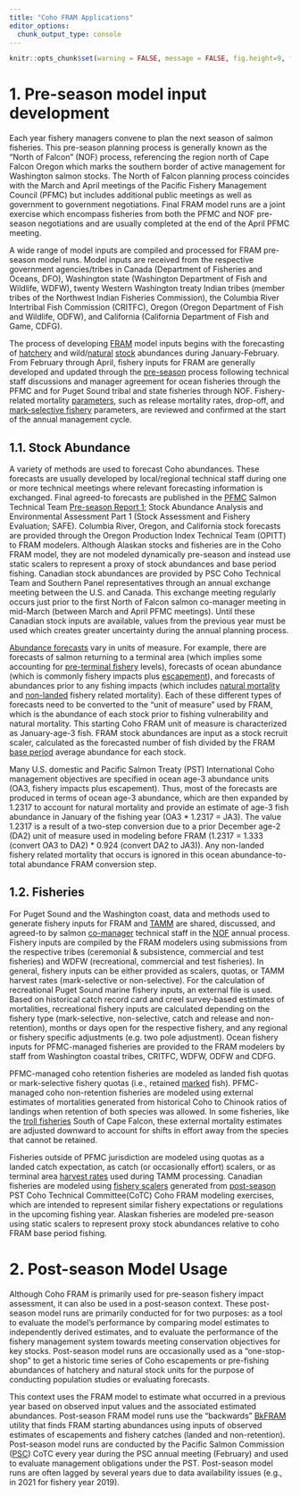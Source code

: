 ```yaml
---
title: "Coho FRAM Applications"
editor_options: 
  chunk_output_type: console
---
```


```r
knitr::opts_chunk$set(warning = FALSE, message = FALSE, fig.height=9, fig.width=9)
```

# 1. Pre-season model input development

Each year fishery managers convene to plan the next season of salmon fisheries. This pre-season planning process is generally known as the "North of Falcon" (NOF) process, referencing the region north of Cape Falcon Oregon which marks the southern border of active management for Washington salmon stocks. The North of Falcon planning process coincides with the March and April meetings of the Pacific Fishery Management Council (PFMC) but includes additional public meetings as well as government to government negotiations. Final FRAM model runs are a joint exercise which encompass fisheries from both the PFMC and NOF pre-season negotiations and are usually completed at the end of the April PFMC meeting.

A wide range of model inputs are compiled and processed for FRAM pre-season model runs. Model inputs are received from the respective government agencies/tribes in Canada (Department of Fisheries and Oceans, DFO), Washington state (Washington Department of Fish and Wildlife, WDFW), twenty Western Washington treaty Indian tribes (member tribes of the Northwest Indian Fisheries Commission), the Columbia River Intertribal Fish Commission (CRITFC), Oregon (Oregon Department of Fish and Wildlife, ODFW), and California (California Department of Fish and Game, CDFG).

The process of developing <a href = "https://framverse.github.io/fram_doc/calcs_glossary.html#Fishery_Regulation_Assessment_Model_(FRAM)" target = "_blank" title = "FRAM: Fishery Regulation Assessment Model">FRAM</a> model inputs begins with the forecasting of <a href = "https://framverse.github.io/fram_doc/calcs_glossary.html#Hatchery" target = "_blank" title = "Hatchery">hatchery</a> and wild/<a href = "https://framverse.github.io/fram_doc/calcs_glossary.html#Natural" target = "_blank" title = "Natural">natural</a> <a href = "https://framverse.github.io/fram_doc/calcs_glossary.html#Stock" target = "_blank" title = "Stock">stock</a> abundances during January-February.  From February through April, fishery inputs for <span title = "FRAM: Fishery Regulation Assessment Model">FRAM</span> are generally developed and updated through the <a href = "https://framverse.github.io/fram_doc/calcs_glossary.html#Pre-season" target = "_blank" title = "Pre-season">pre-season</a> process following technical staff discussions and manager agreement for ocean fisheries through the PFMC and for Puget Sound tribal and state fisheries through NOF.  Fishery-related mortality <a href = "https://framverse.github.io/fram_doc/calcs_glossary.html#Parameter" target = "_blank" title = "Parameter">parameters</a>, such as release mortality rates, drop-off, and <a href = "https://framverse.github.io/fram_doc/calcs_glossary.html#Mark-selective_Fishery_(MSF)" target = "_blank" title = "MSF: Mark-selective fishery">mark-selective fishery</a> parameters, are reviewed and confirmed at the start of the annual management cycle.   

## 1.1. Stock Abundance

A variety of methods are used to forecast Coho abundances. These forecasts are usually developed by local/regional technical staff during one or more technical meetings where relevant forecasting information is exchanged.  Final agreed-to forecasts are published in the <a href = "https://framverse.github.io/fram_doc/calcs_glossary.html#Pacific_Fishery_Management_Council_(PFMC)" target = "_blank" title = "PFMC: Pacific Fishery Management Council">PFMC</a> Salmon Technical Team <a href = "https://www.pcouncil.org/documents/2021/03/2021-preseason-report-i.pdf/" target = "_blank" title = "Pre-season Report 1">Pre-season Report 1</a>; Stock Abundance Analysis and Environmental Assessment Part 1 (Stock Assessment and Fishery Evaluation; SAFE). Columbia River, Oregon, and California stock forecasts are provided through the Oregon Production Index Technical Team (OPITT) to FRAM modelers. Although Alaskan stocks and fisheries are in the Coho FRAM model, they are not modeled dynamically pre-season and instead use static scalers to represent a proxy of stock abundances and base period fishing. Canadian stock abundances are provided by PSC Coho Technical Team and Southern Panel representatives through an annual exchange meeting between the U.S. and Canada. This exchange meeting regularly occurs just prior to the first North of Falcon salmon co-manager meeting in mid-March (between March and April PFMC meetings). Until these Canadian stock inputs are available, values from the previous year must be used which creates greater uncertainty during the annual planning process.

<a href = "https://framverse.github.io/fram_doc/calcs_glossary.html#Abundance_Forecast" target = "_blank" title = "Abundance forecasts">Abundance forecasts</a> vary in units of measure.  For example, there are forecasts of salmon returning to a terminal area (which implies some accounting for <a href = "https://framverse.github.io/fram_doc/calcs_glossary.html#Pre-terminal_Fishery" target = "_blank" title = "Pre-terminal fishery">pre-terminal fishery</a> levels), forecasts of ocean abundance (which is commonly fishery impacts plus <a href = "https://framverse.github.io/fram_doc/calcs_glossary.html#Escapement" target = "_blank" title = "Escapement">escapement</a>), and forecasts of abundances prior to any fishing impacts (which includes <a href = "https://framverse.github.io/fram_doc/calcs_glossary.html#Natural_Mortality" target = "_blank" title = "Natural mortality">natural mortality</a> and <a href = "https://framverse.github.io/fram_doc/calcs_glossary.html#Non-landedNon-retention_Mortality" target = "_blank" title = "Non-landed mortality">non-landed</a> fishery related mortality). Each of these different types of forecasts need to be converted to the “unit of measure” used by <span title = "FRAM: Fishery Regulation Assessment Model">FRAM</span>, which is the abundance of each stock prior to fishing vulnerability and natural mortality.  This starting Coho <span title = "FRAM: Fishery Regulation Assessment Model">FRAM</span> unit of measure is characterized as January-age-3 fish. <span title = "FRAM: Fishery Regulation Assessment Model">FRAM</span> stock abundances are input as a stock recruit scaler, calculated as the forecasted number of fish divided by the <span title = "FRAM: Fishery Regulation Assessment Model">FRAM</span> <a href = "https://framverse.github.io/fram_doc/calcs_glossary.html#Base_Period" target = "_blank" title = "Base period">base period</a> average abundance for each stock.  
 
Many U.S. domestic and Pacific Salmon Treaty (PST) International Coho management objectives are specified in ocean age-3 abundance units (OA3, fishery impacts plus escapement).  Thus, most of the forecasts are produced in terms of ocean age-3 abundance, which are then expanded by 1.2317 to account for natural mortality and provide an estimate of age-3 fish abundance in January of the fishing year (<span title = "OA3: Ocean age-3 abundance">OA3</span> * 1.2317 = <span title = "JA3: January age-3 abundance">JA3</span>).  The value 1.2317 is a result of a two-step conversion due to a prior December age-2 (DA2) unit of measure used in modeling before <span title = "FRAM: Fishery Regulation Assessment Model">FRAM</span> (1.2317 = 1.333 (convert <span title = "OA3: Ocean age-3 abundance">OA3</span> to <span title = "DA2: December age-2 abundance">DA2</span>) * 0.924 (convert <span title = "DA2: December age 2 abundance">DA2</span> to <span title = "JA3: January age 3 abundance">JA3</span>)).  Any non-landed fishery related mortality that occurs is ignored in this ocean abundance-to-total abundance <span title = "FRAM: Fishery Regulation Assessment Model">FRAM</span> conversion step.  

## 1.2. Fisheries

For Puget Sound and the Washington coast, data and methods used to generate fishery inputs for <span title = "FRAM: Fishery Regulation Assessment Model">FRAM</span> and <a href = "https://framverse.github.io/fram_doc/calcs_glossary.html#Terminal_Area_Management_Module_(TAMM)" target = "_blank" title = "TAMM: Terminal Area Management Module">TAMM</a> are shared, discussed, and agreed-to by salmon <a href = "https://framverse.github.io/fram_doc/calcs_glossary.html#Co-managers" target = "_blank" title = "Co-managers">co-manager</a> technical staff in the <a href = "https://framverse.github.io/fram_doc/calcs_glossary.html#North_of_Falcon_(NOF)" target = "_blank" title = "NOF: North of Falcon">NOF</a> annual process. Fishery inputs are compiled by the FRAM modelers using submissions from the respective tribes (ceremonial & subsistence, commercial and test fisheries) and WDFW (recreational, commercial and test fisheries). In general, fishery inputs can be either provided as scalers, quotas, or TAMM harvest rates (mark-selective or non-selective). For the calculation of recreational Puget Sound marine fishery inputs, an external file is used. Based on historical catch record card and creel survey-based estimates of mortalities, recreational fishery inputs are calculated depending on the fishery type (mark-selective, non-selective, catch and release and non-retention), months or days open for the respective fishery, and any regional or fishery specific adjustments (e.g. two pole adjustment). Ocean fishery inputs for PFMC-managed fisheries are provided to the FRAM modelers by staff from Washington coastal tribes, CRITFC, WDFW, ODFW and CDFG.  

<span title = "PFMC: Pacific Fishery Management Council">PFMC</span>-managed coho retention fisheries are modeled as landed fish quotas or mark-selective fishery quotas (i.e., retained <a href = "https://framverse.github.io/fram_doc/calcs_glossary.html#Marked" target = "_blank" title = "marked">marked</a> fish).  <span title = "PFMC: Pacific Fishery Management Council">PFMC</span>-managed coho non-retention fisheries are modeled using external estimates of mortalities generated from historical Coho to Chinook ratios of landings when retention of both species was allowed.  In some fisheries, like the <a href = "https://framverse.github.io/fram_doc/calcs_glossary.html#Troll_Fishery" target = "_blank" title = "Troll fishery">troll fisheries</a> South of Cape Falcon, these external mortality estimates are adjusted downward to account for shifts in effort away from the species that cannot be retained.  

Fisheries outside of <span title = "PFMC: Pacific Fishery Management Council">PFMC</span> jurisdiction are modeled using quotas as a landed catch expectation, as catch (or occasionally effort) scalers, or as terminal area <a href = "https://framverse.github.io/fram_doc/calcs_glossary.html#Harvest_Rate_(HR)" target = "_blank" title = "HR: Harvest rate">harvest rates</a> used during <span title = "TAMM: Terminal Area Management Module">TAMM</span> processing.  Canadian fisheries are modeled using <a href = "https://framverse.github.io/fram_doc/calcs_glossary.html#Fishery_Scaler" target = "_blank" title = "Fishery scaler">fishery scalers</a> generated from <a href = https://framverse.github.io/fram_doc/calcs_glossary.html#Post-season" target = "_blank" title = "Post-season">post-season</a> <span title = "PST: Pacific Salmon Treaty">PST</span> Coho Technical Committee(CoTC) Coho <span title = "FRAM: Fishery Regulation Assessment Model">FRAM</span> modeling exercises, which are intended to represent similar fishery expectations or regulations in the upcoming fishing year.  Alaskan fisheries are modeled pre-season using static scalers to represent proxy stock abundances relative to coho <span title = "FRAM: Fishery Regulation Assessment Model">FRAM</span> base period fishing. 

# 2. Post-season Model Usage

Although Coho <span title = "FRAM: Fishery Regulation Assessment Model">FRAM</span> is primarily used for pre-season fishery impact assessment, it can also be used in a post-season context.  These post-season model runs are primarily conducted for for two purposes: as a tool to evaluate the model's performance by comparing model estimates to independently derived estimates, and to evaluate the performance of the fishery management system towards meeting conservation objectives for key stocks. Post-season model runs are occasionally used as a "one-stop-shop" to get a historic time series of Coho escapements or pre-fishing abundances of hatchery and natural stock units for the purpose of conducting population studies or evaluating forecasts.

This context uses the FRAM model to estimate what occurred in a previous year based on observed input values and the associated estimated abundances. Post-season <span title = "FRAM: Fishery Regulation Assessment Model">FRAM</span> model runs use the “backwards” <a href = "https://framverse.github.io/fram_doc/calcs_glossary.html#Backwards_FRAM_(BkFRAM)" target = "_blank" title = "Backwards FRAM">BkFRAM</a> utility that finds <span title = "FRAM: Fishery Regulation Assessment Model">FRAM</span> starting abundances using inputs of observed estimates of escapements and fishery catches (landed and non-retention). Post-season model runs are conducted by the Pacific Salmon Commission (<a href = "https://framverse.github.io/fram_doc/calcs_glossary.html#Pacific_Salmon_Commission_(PSC)" target = "_blank" title = "PSC: Pacific Salmon Commission">PSC</a>) CoTC every year during the <span title = "PSC: Pacific Salmon Commission">PSC</span> annual meeting (February) and used to evaluate management obligations under the <span title = "PST: Pacific Salmon Treaty">PST</span>. Post-season model runs are often lagged by several years due to data availability issues (e.g., in 2021 for fishery year 2019).  
